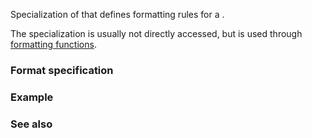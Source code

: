 {{cpp/title|formatter{{small|&lt;std::chrono::year_month_day&gt;}}}}
{{cpp/chrono/year_month_day/navbar}}

{{ddcl|header=chrono|since=c++20|
template&lt; class CharT &gt;
struct formatter&lt;std::chrono::year_month_day, CharT&gt;;
}}

Specialization of {{lc|std::formatter}} that defines formatting rules for a {{lc|std::chrono::year_month_day}}.

The {{lc|std::formatter}} specialization is usually not directly accessed, but is used through [[cpp/utility/format|formatting functions]].

===Format specification===
{{cpp/chrono/format spec begin}}
{{cpp/chrono/format spec rows/year}}
{{cpp/chrono/format spec rows/month}}
{{cpp/chrono/format spec rows/day}}
{{cpp/chrono/format spec rows/weekday}}
{{cpp/chrono/format spec rows/date}}
{{cpp/chrono/format spec fail}}
{{cpp/chrono/format spec rows/time}}
{{cpp/chrono/format spec rows/count}}
{{cpp/chrono/format spec rows/zone}}
{{cpp/chrono/format spec rows/others}}
{{cpp/chrono/format spec end}}

===Example===
{{example}}

===See also===
{{dsc begin}}
{{dsc inc|cpp/utility/format/dsc format}}
{{dsc end}}

{{langlinks|de|es|ja|ru|zh}}